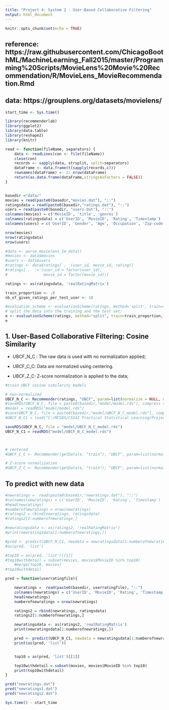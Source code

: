 ```yaml
---
title: "Project 4: System 2 - User-Based Collaborative Filtering"
output: html_document
---
```


```r
knitr::opts_chunk$set(echo = TRUE)
```

## reference: https://raw.githubusercontent.com/ChicagoBoothML/MachineLearning_Fall2015/master/Programming%20Scripts/MovieLens%20Movie%20Recommendation/R/MovieLens_MovieRecommendation.Rmd
## data: https://grouplens.org/datasets/movielens/

```r
start_time <- Sys.time()

library(recommenderlab)
library(ggplot2)
library(data.table)
library(reshape2)
library(knitr)

```


```r
read <- function(fileName, separators) {
    data <- readLines(con <- file(fileName))
    close(con)
    records <- sapply(data, strsplit, split=separators)
    dataFrame <- data.frame(t(sapply(records,c)))
    rownames(dataFrame) <- 1: nrow(dataFrame)
    return(as.data.frame(dataFrame,stringsAsFactors = FALSE))
}


basedir ="data/"
movies = read(paste0(basedir,"movies.dat"), "::")
ratingsdata = read(paste0(basedir,"ratings.dat"), "::")
users = read(paste0(basedir, "users.dat"), "::")
colnames(movies) = c('MovieID', 'title', 'genres')
colnames(ratingsdata) = c('UserID', 'MovieID', 'Rating', 'Timestamp')
colnames(users) = c('UserID', 'Gender', 'Age', 'Occupation', 'Zip-code')

```


```r
nrow(movies)
nrow(ratingsdata)
nrow(users)

```

```r
#data <- parse_movielens_1m_data()
#movies <- data$movies
#users <- data$users
#ratings <- data$ratings[ , .(user_id, movie_id, rating)]
#ratings[ , `:=`(user_id = factor(user_id),
#                movie_id = factor(movie_id))]

ratings <- as(ratingsdata, 'realRatingMatrix')

```

```r
train_proportion <- .8
nb_of_given_ratings_per_test_user <- 10

#evaluation_scheme <- evaluationScheme(ratings, method='split', train=train_proportion, k=1, given=nb_of_given_ratings_per_test_user)
# split the data into the training and the test set:
e <- evaluationScheme(ratings, method="split", train=train_proportion, given=15, goodRating=0)
e
```


## 1. User-Based Collaborative Filtering: Cosine Similarity
- UBCF_N_C : The raw data is used with no normalization applied;

- UBCF_C_C: Data are normalized using centering.

- UBCF_Z_C: Z-score normalization is applied to the data;

```r
#train UBCF cosine similarity models

# non-normalized
UBCF_N_C <- Recommender(ratings, "UBCF", param=list(normalize = NULL, method="Cosine"))
#saveRDS(UBCF_N_C, file = paste0(basedir,"model/model.rds"), compress = FALSE)
#model = readRDS("model/model.rds")
#save(UBCF_N_C, file = paste0(basedir,"model/UBCF_N_C_model.rds"), compress = FALSE)
#UBCF_N_C1 = load("C:/MCSDS/CS542 Practical Statistical Learning/Project4/data/model/UBCF_N_C_model.rds")

saveRDS(UBCF_N_C, file = "model/UBCF_N_C_model.rds")
UBCF_N_C1 = readRDS("model/UBCF_N_C_model.rds")



# centered
#UBCF_C_C <- Recommender(getData(e, "train"), "UBCF", param=list(normalize = "center",method="Cosine"))

# Z-score normalization
#UBCF_Z_C <- Recommender(getData(e, "train"), "UBCF", param=list(normalize = "Z-score",method="Cosine"))

```

## To predict with new data
```r
#newratings =  read(paste0(basedir,"newratings.dat"), "::")
#colnames(newratings) = c('UserID', 'MovieID', 'Rating', 'Timestamp')
#head(newratings)
#numberofnewratings = nrow(newratings)
#ratings2 = rbind(newratings, ratingsdata)
#ratings2[1:numberofnewratings,]
```


```r
#newratingsdata <- as(ratings2, 'realRatingMatrix')
#print(newratingsdata[1:numberofnewratings,])

#pred <- predict(UBCF_N_C1, newdata = newratingsdata[1:numberofnewratings,], n = 10)
#as(pred, 'list')

#top10 = as(pred, 'list')[[1]]
#top10withdetail = subset(movies, movies$MovieID %in% top10)
    #merge(top10, movies)
#top10withdetail

```



```r
pred = function(userratingfile){

    newratings =  read(paste0(basedir, userratingfile), "::")
    colnames(newratings) = c('UserID', 'MovieID', 'Rating', 'Timestamp')
    head(newratings)
    numberofnewratings = nrow(newratings)

    ratings2 = rbind(newratings, ratingsdata)
    ratings2[1:numberofnewratings,]

    newratingsdata <- as(ratings2, 'realRatingMatrix')
    print(newratingsdata[1:numberofnewratings,])

    pred <- predict(UBCF_N_C1, newdata = newratingsdata[1:numberofnewratings,], n = 10)
    print(as(pred, 'list'))


    top10 = as(pred, 'list')[[1]]

    top10withdetail = subset(movies, movies$MovieID %in% top10)
    print(top10withdetail)
}
```

```r
pred("newratings.dat")
pred("newratings1.dat")
pred("newratings2.dat")

```



```r
Sys.time() - start_time
```

